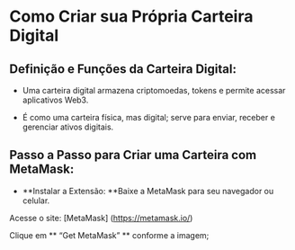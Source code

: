 # **Como Criar sua Própria Carteira Digital**

## **Definição e Funções da Carteira Digital:**

- Uma carteira digital armazena criptomoedas, tokens e permite acessar aplicativos Web3.

- É como uma carteira física, mas digital; serve para enviar, receber e gerenciar ativos digitais.

## **Passo a Passo para Criar uma Carteira com MetaMask:**

- **Instalar a Extensão: **Baixe a MetaMask para seu navegador ou celular.

Acesse o site: [MetaMask] (https://metamask.io/)

Clique em ** “Get MetaMask” ** conforme a imagem;